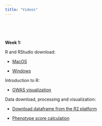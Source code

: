 ```yaml
---
title: "Videos"
---
```


\

\

**Week 1:**

R and RStudio download:

* [MacOS](https://www.youtube.com/watch?v=M8e-ZgrCVIA&t)

* [Windows](https://www.youtube.com/watch?v=H9EBlFDGG4k)

Introduction to R:

* [GWAS visualization](https://www.youtube.com/watch?v=M8e-ZgrCVIA&t)

Data download, processing and visualization:

* [Download dataframe from the R2 platform](https://www.youtube.com/watch?v=OUK26r7PEeA)

* [Phenotype score calculation](https://www.youtube.com/watch?v=hH5vq3ZgJlM)


